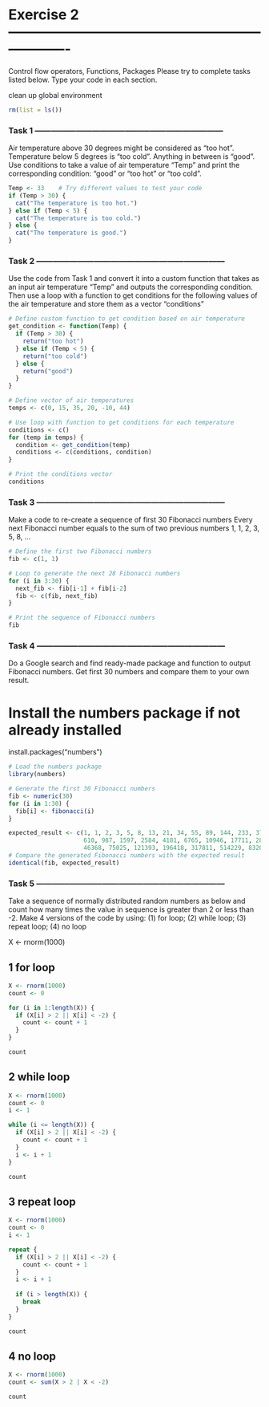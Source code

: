 
# Exercise 2 -------------------------------------------------------------------
Control flow operators, Functions, Packages
Please try to complete tasks listed below. Type your code in each section.



clean up global environment
```r
rm(list = ls())
```


### Task 1 ---------------------------------------------------------------------

Air temperature above 30 degrees might be considered as "too hot". 
Temperature below 5 degrees is "too cold". Anything in between is "good".
Use conditions to take a value of air temperature "Temp" and print
the corresponding condition: "good" or "too hot" or "too cold".

```r
Temp <- 33    # Try different values to test your code
if (Temp > 30) {
  cat("The temperature is too hot.")
} else if (Temp < 5) {
  cat("The temperature is too cold.")
} else {
  cat("The temperature is good.")
}
```



### Task 2 ---------------------------------------------------------------------

Use the code from Task 1 and convert it into a custom function that takes 
as an input air temperature "Temp" and outputs the corresponding condition.
Then use a loop with a function to get conditions for the following values
of the air temperature and store them as a vector "conditions"

```r
# Define custom function to get condition based on air temperature
get_condition <- function(Temp) {
  if (Temp > 30) {
    return("too hot")
  } else if (Temp < 5) {
    return("too cold")
  } else {
    return("good")
  }
}

# Define vector of air temperatures
temps <- c(0, 15, 35, 20, -10, 44)

# Use loop with function to get conditions for each temperature
conditions <- c()
for (temp in temps) {
  condition <- get_condition(temp)
  conditions <- c(conditions, condition)
}

# Print the conditions vector
conditions
```




### Task 3 ---------------------------------------------------------------------

Make a code to re-create a sequence of first 30 Fibonacci numbers
Every next Fibonacci number equals to the sum of two previous numbers
1, 1, 2, 3, 5, 8, ...

```r
# Define the first two Fibonacci numbers
fib <- c(1, 1)

# Loop to generate the next 28 Fibonacci numbers
for (i in 3:30) {
  next_fib <- fib[i-1] + fib[i-2]
  fib <- c(fib, next_fib)
}

# Print the sequence of Fibonacci numbers
fib
```



### Task 4 ---------------------------------------------------------------------

Do a Google search and find ready-made package and function to output
Fibonacci numbers. Get first 30 numbers and compare them to your own result.

# Install the numbers package if not already installed
install.packages("numbers")


```r
# Load the numbers package
library(numbers)

# Generate the first 30 Fibonacci numbers
fib <- numeric(30)
for (i in 1:30) {
  fib[i] <- fibonacci(i)
}

expected_result <- c(1, 1, 2, 3, 5, 8, 13, 21, 34, 55, 89, 144, 233, 377, 
                     610, 987, 1597, 2584, 4181, 6765, 10946, 17711, 28657,
                     46368, 75025, 121393, 196418, 317811, 514229, 832040)
# Compare the generated Fibonacci numbers with the expected result
identical(fib, expected_result)
```



### Task 5 ---------------------------------------------------------------------

Take a sequence of normally distributed random numbers as below and 
count how many times the value in sequence is greater than 2 or less than -2.
Make 4 versions of the code by using: 
(1) for loop; (2) while loop; (3) repeat loop; (4) no loop

X <- rnorm(1000)

## 1 for loop

```r
X <- rnorm(1000)
count <- 0

for (i in 1:length(X)) {
  if (X[i] > 2 || X[i] < -2) {
    count <- count + 1
  }
}

count
```


## 2 while loop

```r
X <- rnorm(1000)
count <- 0
i <- 1

while (i <= length(X)) {
  if (X[i] > 2 || X[i] < -2) {
    count <- count + 1
  }
  i <- i + 1
}

count
```

## 3 repeat loop
```r
X <- rnorm(1000)
count <- 0
i <- 1

repeat {
  if (X[i] > 2 || X[i] < -2) {
    count <- count + 1
  }
  i <- i + 1
  
  if (i > length(X)) {
    break
  }
}

count
```

## 4 no loop 
```r
X <- rnorm(1000)
count <- sum(X > 2 | X < -2)

count
```

